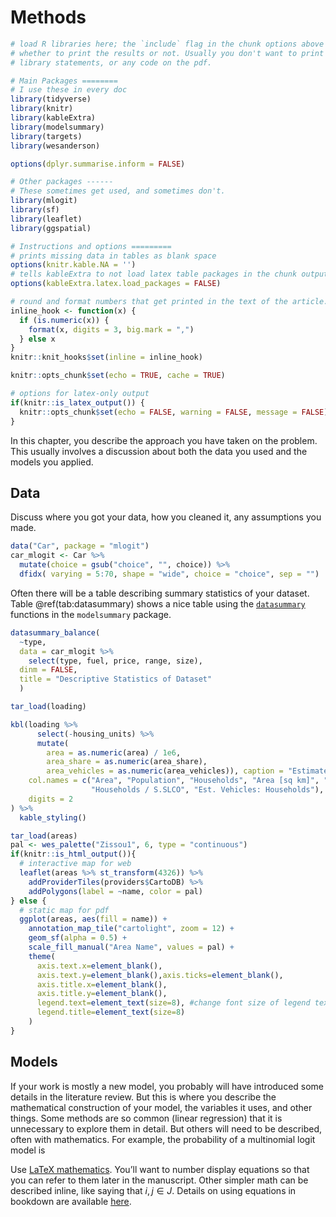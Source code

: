 # Methods

```r
# load R libraries here; the `include` flag in the chunk options above tells
# whether to print the results or not. Usually you don't want to print the
# library statements, or any code on the pdf.

# Main Packages ========
# I use these in every doc
library(tidyverse)
library(knitr)
library(kableExtra)
library(modelsummary)
library(targets)
library(wesanderson)

options(dplyr.summarise.inform = FALSE)

# Other packages ------
# These sometimes get used, and sometimes don't.
library(mlogit)
library(sf)
library(leaflet)
library(ggspatial)

# Instructions and options =========
# prints missing data in tables as blank space
options(knitr.kable.NA = '') 
# tells kableExtra to not load latex table packages in the chunk output
options(kableExtra.latex.load_packages = FALSE) 

# round and format numbers that get printed in the text of the article.
inline_hook <- function(x) {
  if (is.numeric(x)) {
    format(x, digits = 3, big.mark = ",")
  } else x
}
knitr::knit_hooks$set(inline = inline_hook)

knitr::opts_chunk$set(echo = TRUE, cache = TRUE)

# options for latex-only output
if(knitr::is_latex_output()) {
  knitr::opts_chunk$set(echo = FALSE, warning = FALSE, message = FALSE)
} 

```

In this chapter, you describe the approach you have taken on the problem. This 
usually involves a discussion about both the data you used and the models you
applied.

## Data

Discuss where you got your data, how you cleaned it, any assumptions you made.

```r
data("Car", package = "mlogit")
car_mlogit <- Car %>%
  mutate(choice = gsub("choice", "", choice)) %>%
  dfidx( varying = 5:70, shape = "wide", choice = "choice", sep = "")
```

Often there will be a table describing summary statistics of your dataset.
Table \@ref(tab:datasummary) shows a nice table using the [`datasummary`](https://vincentarelbundock.github.io/modelsummary/articles/datasummary.html) 
functions in the `modelsummary` package.

```r
datasummary_balance(
  ~type, 
  data = car_mlogit %>% 
    select(type, fuel, price, range, size), 
  dinm = FALSE,
  title = "Descriptive Statistics of Dataset"
  )
```

```r
tar_load(loading)

kbl(loading %>% 
      select(-housing_units) %>%
      mutate(
        area = as.numeric(area) / 1e6,
        area_share = as.numeric(area_share),
        area_vehicles = as.numeric(area_vehicles)), caption = "Estimated Vehicle Requirements",
    col.names = c("Area", "Population", "Households", "Area [sq km]", "Area / S.SLCO", "Est. Vehicles: Area",
                  "Households / S.SLCO", "Est. Vehicles: Households"),
    digits = 2
) %>%
  kable_styling()
```

```r
tar_load(areas)
pal <- wes_palette("Zissou1", 6, type = "continuous")
if(knitr::is_html_output()){
  # interactive map for web
  leaflet(areas %>% st_transform(4326)) %>%
    addProviderTiles(providers$CartoDB) %>%
    addPolygons(label = ~name, color = pal)
} else {
  # static map for pdf
  ggplot(areas, aes(fill = name)) + 
    annotation_map_tile("cartolight", zoom = 12) +
    geom_sf(alpha = 0.5) +
    scale_fill_manual("Area Name", values = pal) + 
    theme(
      axis.text.x=element_blank(),
      axis.text.y=element_blank(),axis.ticks=element_blank(),
      axis.title.x=element_blank(),
      axis.title.y=element_blank(),
      legend.text=element_text(size=8), #change font size of legend text
      legend.title=element_text(size=8)
    )
}
```


## Models

If your work is mostly a new model, you probably will have introduced some
details in the literature review. But this is where you describe the
mathematical construction of your model, the variables it uses, and other
things. Some methods are so common (linear regression) that it is unnecessary to
explore them in detail. But others will need to be described, often with
mathematics.  For example, the probability of a multinomial logit model is

\begin{equation}
  P_i(X_{in}) = \frac{e^{X_{in}\beta_i}}{\sum_{j \in J}e^{X_{jn}\beta_j}}
  (\#eq:mnl)
\end{equation}

Use [LaTeX mathematics](https://www.overleaf.com/learn/latex/mathematical_expressions). 
You'll want to number display equations so that you can
refer to them later in the manuscript. Other simpler math can be described inline,
like saying that $i, j \in J$. Details on using equations in bookdown are available
[here](https://bookdown.org/yihui/bookdown/markdown-extensions-by-bookdown.html).




